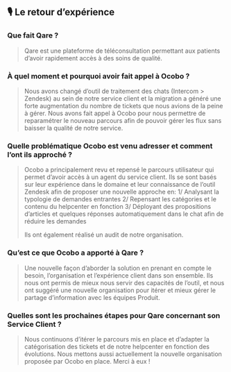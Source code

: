 ## 🎙️ Le retour d’expérience

### Que fait Qare ?

> Qare est une plateforme de téléconsultation permettant aux patients d’avoir rapidement accès à des
> soins de qualité.

### À quel moment et pourquoi avoir fait appel à Ocobo ?

> Nous avons changé d’outil de traitement des chats (Intercom > Zendesk) au sein de notre service
> client et la migration a généré une forte augmentation du nombre de tickets que nous avions de la
> peine à gérer. Nous avons fait appel à Ocobo pour nous permettre de reparamétrer le nouveau
> parcours afin de pouvoir gérer les flux sans baisser la qualité de notre service.

### Quelle problématique Ocobo est venu adresser et comment l’ont ils approché ?

> Ocobo a principalement revu et repensé le parcours utilisateur qui permet d’avoir accès à un agent
> du service client. Ils se sont basés sur leur expérience dans le domaine et leur connaissance de
> l’outil Zendesk afin de proposer une nouvelle approche en: 1/ Analysant la typologie de demandes
> entrantes 2/ Repensant les catégories et le contenu du helpcenter en fonction 3/ Déployant des
> propositions d’articles et quelques réponses automatiquement dans le chat afin de réduire les
> demandes
>
> Ils ont également réalisé un audit de notre organisation.

### Qu’est ce que Ocobo a apporté à Qare ?

> Une nouvelle façon d’aborder la solution en prenant en compte le besoin, l’organisation et
> l’expérience client dans son ensemble. Ils nous ont permis de mieux nous servir des capacités de
> l’outil, et nous ont suggéré une nouvelle organisation pour itérer et mieux gérer le partage
> d’information avec les équipes Produit.

### Quelles sont les prochaines étapes pour Qare concernant son Service Client ?

> Nous continuons d’itérer le parcours mis en place et d’adapter la catégorisation des tickets et de
> notre helpcenter en fonction des évolutions. Nous mettons aussi actuellement la nouvelle
> organisation proposée par Ocobo en place. Merci à eux !
